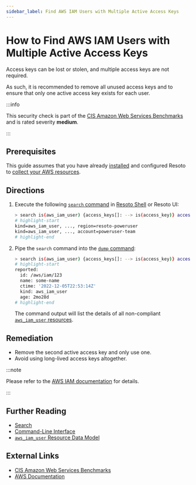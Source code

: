 ```yaml
---
sidebar_label: Find AWS IAM Users with Multiple Active Access Keys
---
```


# How to Find AWS IAM Users with Multiple Active Access Keys

Access keys can be lost or stolen, and multiple access keys are not required.

As such, it is recommended to remove all unused access keys and to ensure that only one active access key exists for each user.

:::info

This security check is part of the [CIS Amazon Web Services Benchmarks](https://cisecurity.org/benchmark/amazon_web_services) and is rated severity **medium**.

:::

## Prerequisites

This guide assumes that you have already [installed](../../../getting-started/install-resoto/index.mdx) and configured Resoto to [collect your AWS resources](../../../how-to-guides/data-sources/collect-aws-resource-data.mdx).

## Directions

1. Execute the following [`search` command](../../../reference/cli/search.mdx) in [Resoto Shell](../../../reference/components/shell.mdx) or Resoto UI:

   ```bash
   > search is(aws_iam_user) {access_keys[]: --> is(access_key)} access_keys[0].reported.access_key_status=="Active" and access_keys[1].reported.access_key_status=="Active"
   # highlight-start
   ​kind=aws_iam_user, ..., region=resoto-poweruser
   ​kind=aws_iam_user, ..., account=poweruser-team
   # highlight-end
   ```

2. Pipe the `search` command into the [`dump` command](../../../reference/cli/dump.mdx):

   ```bash
   > search is(aws_iam_user) {access_keys[]: --> is(access_key)} access_keys[0].reported.access_key_status=="Active" and access_keys[1].reported.access_key_status=="Active" | dump
   # highlight-start
   ​reported:
   ​  id: /aws/iam/123
   ​  name: some-name
   ​  ctime: '2022-12-05T22:53:14Z'
   ​  kind: aws_iam_user
   ​  age: 2mo28d
   # highlight-end
   ```

   The command output will list the details of all non-compliant [`aws_iam_user` resources](../../../reference/unified-data-model/aws.mdx#aws_iam_user).

## Remediation

- Remove the second active access key and only use one.
- Avoid using long-lived access keys altogether.

:::note

Please refer to the [AWS IAM documentation](https://docs.aws.amazon.com/IAM/latest/APIReference/API_ListAccessKeys.html) for details.

:::

## Further Reading

- [Search](../../../reference/search/index.mdx)
- [Command-Line Interface](../../../reference/cli/index.mdx)
- [`aws_iam_user` Resource Data Model](../../../reference/unified-data-model/aws.mdx#aws_iam_user)

## External Links

- [CIS Amazon Web Services Benchmarks](https://cisecurity.org/benchmark/amazon_web_services)
- [AWS Documentation](https://docs.aws.amazon.com/IAM/latest/APIReference/API_ListAccessKeys.html)
